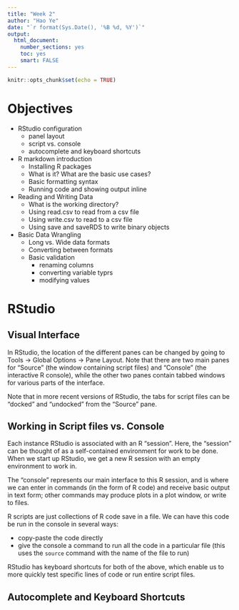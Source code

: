 ```yaml
---
title: "Week 2"
author: "Hao Ye"
date: "`r format(Sys.Date(), '%B %d, %Y')`"
output:
  html_document:
    number_sections: yes
    toc: yes
    smart: FALSE
---
```

```r
knitr::opts_chunk$set(echo = TRUE)
```

# Objectives
* RStudio configuration
    - panel layout
    - script vs. console
    - autocomplete and keyboard shortcuts
* R markdown introduction
    - Installing R packages
    - What is it? What are the basic use cases?
    - Basic formatting syntax
    - Running code and showing output inline
* Reading and Writing Data
    - What is the working directory?
    - Using read.csv to read from a csv file
    - Using write.csv to read to a csv file
    - Using save and saveRDS to write binary objects
* Basic Data Wrangling
    - Long vs. Wide data formats
    - Converting between formats
    - Basic validation
        - renaming columns
        - converting variable typrs
        - modifying values
        
# RStudio

## Visual Interface

In RStudio, the location of the different panes can be changed by going to Tools -> Global Options -> Pane Layout. Note that there are two main panes for "Source" (the window containing script files) and "Console" (the interactive R console), while the other two panes contain tabbed windows for various parts of the interface.

Note that in more recent versions of RStudio, the tabs for script files can be "docked" and "undocked" from the "Source" pane.

## Working in Script files vs. Console

Each instance RStudio is associated with an R "session". Here, the "session" can be thought of as a self-contained environment for work to be done. When we start up RStudio, we get a new R session with an empty environment to work in.

The "console" represents our main interface to this R session, and is where we can enter in commands (in the form of R code) and receive basic output in text form; other commands may produce plots in a plot window, or write to files.

R scripts are just collections of R code save in a file. We can have this code be run in the console in several ways:

* copy-paste the code directly
* give the console a command to run all the code in a particular file (this uses the `source` command with the name of the file to run)

RStudio has keyboard shortcuts for both of the above, which enable us to more quickly test specific lines of code or run entire script files.

## Autocomplete and Keyboard Shortcuts




